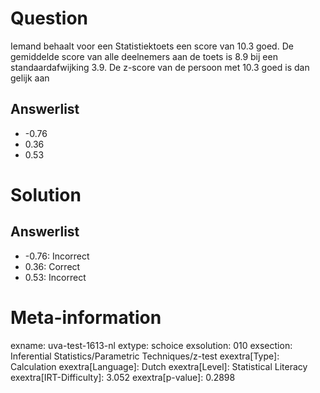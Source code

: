 Question
========

Iemand behaalt voor een Statistiektoets een score van 10.3 goed. De
gemiddelde score van alle deelnemers aan de toets is 8.9 bij een
standaardafwijking 3.9. De z-score van de persoon met 10.3 goed is dan
gelijk aan

Answerlist
----------

* -0.76
* 0.36
* 0.53

Solution
========

Answerlist
----------

* -0.76: Incorrect
* 0.36: Correct
* 0.53: Incorrect

Meta-information
================
exname: uva-test-1613-nl
extype: schoice
exsolution: 010
exsection: Inferential Statistics/Parametric Techniques/z-test
exextra[Type]: Calculation
exextra[Language]: Dutch
exextra[Level]: Statistical Literacy
exextra[IRT-Difficulty]: 3.052
exextra[p-value]: 0.2898
